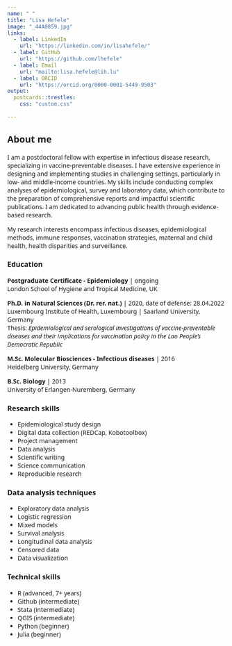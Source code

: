 ```yaml
---
name: " "
title: "Lisa Hefele"
image: "_44A0859.jpg"
links:
  - label: LinkedIn
    url: "https://linkedin.com/in/lisahefele/"
  - label: GitHub
    url: "https://github.com/lhefele"
  - label: Email
    url: "mailto:lisa.hefele@lih.lu"
  - label: ORCID
    url: "https://orcid.org/0000-0001-5449-9503"
output:
  postcards::trestles:
    css: "custom.css"
  
---
```


<style>
  body {
    font-family: "Segoe UI", sans-serif !important;
  }
</style>


 
## About me

I am a postdoctoral fellow with expertise in infectious disease research, specializing in vaccine-preventable diseases. I have extensive experience in designing and implementing studies in challenging settings, particularly in low- and middle-income countries. My skills include conducting complex analyses of epidemiological, survey and laboratory data, which contribute to the preparation of comprehensive reports and impactful scientific publications. I am dedicated to advancing public health through evidence-based research.

My research interests encompass infectious diseases, epidemiological methods, immune responses, vaccination strategies, maternal and child health, health disparities and surveillance.




### Education


**Postgraduate Certificate ‑ Epidemiology** | ongoing<br>
London School of Hygiene and Tropical Medicine, UK


**Ph.D. in Natural Sciences (Dr. rer. nat.)** | 2020, date of defense: 28.04.2022<br>
Luxembourg Institute of Health, Luxembourg | Saarland University, Germany<br>
Thesis: _Epidemiological and serological investigations of vaccine‑preventable diseases and their implications for vaccination policy in the Lao People’s Democratic Republic_


**M.Sc. Molecular Biosciences ‑ Infectious diseases** | 2016<br>
Heidelberg University, Germany


**B.Sc. Biology** | 2013 <br>
University of Erlangen-Nuremberg, Germany



### Research skills
 - Epidemiological study design
 - Digital data collection (REDCap, Kobotoolbox)
 - Project management
 - Data analysis
 - Scientific writing 
 - Science communication
 - Reproducible research

 
 
### Data analysis techniques
 - Exploratory data analysis
 - Logistic regression 
 - Mixed models
 - Survival analysis
 - Longitudinal data analysis
 - Censored data
 - Data visualization


### Technical skills
 - R (advanced, 7+ years)
 - Github (intermediate)
 - Stata (intermediate)
 - QGIS (intermediate)
 - Python (beginner)
 - Julia (beginner)
 
 
 
 








